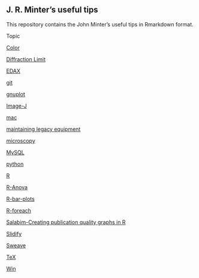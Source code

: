 ## J. R. Minter's useful tips 

This repository contains the John Minter's useful tips in Rmarkdown
format.

Topic

[Color](./color/color.html)

[Diffraction Limit](./DiffractionLimit/DiffractionLimit.html)

[EDAX](./EDAX/EDAX.html)

[git](./git/git-tips.html)

[gnuplot](./gnuplot/gnuplot.html)

[Image-J](./ImageJ/ImageJ.html)

[mac](./mac/mac.html)

[maintaining legacy equipment](./legacy/Legacy.html)

[microscopy](./micro/micro.html)

[MySQL](./mysql/mysql.html)

[python](./python/python.html)

[R](./R/R-tips.html)

[R-Anova](./R-Anova/R-Anova.html)

[R-bar-plots](./R-bar-plots/R-bar-plots.html)

[R-foreach](./R-Anova/R-foreach.html)

[Salabim-Creating publication quality graphs in R](./Salabim/Salabim-graphics.html)

[Slidify](./Slidify/Slidify.html)

[Sweave](./Sweave/Sweave.html)

[TeX](./tex/tex-tips.html)

[Win](./win/win.html)






 
